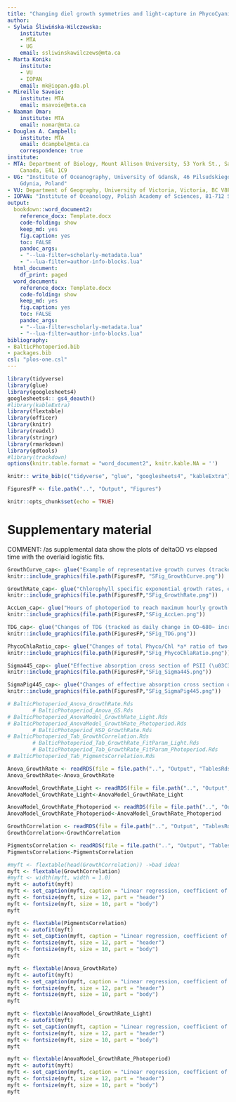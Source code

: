 ```yaml
---
title: "Changing diel growth symmetries and light-capture in PhycoCyanin and PhycoErythrin-rich picocyanobacteria, across photic regimes and growth phases"
author:
- Sylwia Śliwińska-Wilczewska:
    institute:
    - MTA
    - UG
    email: ssliwinskawilczews@mta.ca
- Marta Konik:
    institute:
    - VU
    - IOPAN
    email: mk@iopan.gda.pl
- Mireille Savoie:
    institute: MTA
    email: msavoie@mta.ca
- Naaman Omar:
    institute: MTA
    email: nomar@mta.ca
- Douglas A. Campbell:
    institute: MTA
    email: dcampbel@mta.ca
    correspondence: true
institute:
- MTA: Department of Biology, Mount Allison University, 53 York St., Sackville NB,
    Canada, E4L 1C9
- UG: "Institute of Oceanography, University of Gdansk, 46 Pilsudskiego St, P81-378,
    Gdynia, Poland"
- VU: Department of Geography, University of Victoria, Victoria, BC V8P 5C2, Canada
- IOPAN: "Institute of Oceanology, Polish Academy of Sciences, 81-712 Sopot, Poland"
output:
  bookdown::word_document2:
    reference_docx: Template.docx
    code-folding: show
    keep_md: yes
    fig.caption: yes
    toc: FALSE
    pandoc_args:
    - "--lua-filter=scholarly-metadata.lua"
    - "--lua-filter=author-info-blocks.lua"
  html_document:
    df_print: paged
  word_document:
    reference_docx: Template.docx
    code-folding: show
    keep_md: yes
    fig.caption: yes
    toc: FALSE
    pandoc_args:
    - "--lua-filter=scholarly-metadata.lua"
    - "--lua-filter=author-info-blocks.lua"
bibliography:
- BalticPhotoperiod.bib
- packages.bib
csl: "plos-one.csl"
---
```


```r
library(tidyverse)
library(glue)
library(googlesheets4)
googlesheets4:: gs4_deauth()
#library(kableExtra)
library(flextable)
library(officer)
library(knitr)
library(readxl)
library(stringr)
library(rmarkdown)
library(gdtools)
#library(trackdown)
options(knitr.table.format = "word_document2", knitr.kable.NA = '') 
```

```r
knitr:: write_bib(c("tidyverse", "glue", "googlesheets4", "kableExtra"), "packages.bib")
```

```r
FiguresFP <- file.path("..", "Output", "Figures")
```

```r
knitr::opts_chunk$set(echo = TRUE)
```

# Supplementary material {.unnumbered}

COMMENT: /as supplemental data show the plots of deltaOD vs elapsed time with the overlaid logistic fits.

```r
GrowthCurve_cap<- glue("Example of representative growth curves (tracked as OD~680~) of two PhycoCyanin(PC)-rich cultures (light green line; 056, dark green line; 077) and two PhycoErythrin(PE)-rich cultures (light red line; 048, dark red line; 127) (Culture Collection of Baltic Algae) of *Synechococcus* sp. grown at 30, 90, 180, 300, or 900 peak PAR µmol photons m^−2^s^−1^; and photoperiods of 8, 12, 16, or 24 h. The vertical lines represent the time when the cultures reached their maximum absolute hourly growth (tMaxAG), taken as an index of transition from exponential to pre-stationary growth phases. The orange area represents the photoperiods, with peak PAR x 1/1000 to scale to the Y axis.", .sep = " ")
knitr::include_graphics(file.path(FiguresFP, "SFig_GrowthCurve.png"))
```


```r
GrowthRate_cap<- glue("Chlorophyll specific exponential growth rates, estimated from logistic fits of chlorophyll proxy OD~680~-OD~720~ vs. elapsed time, for two PhycoCyanin(PC)-rich cultures (056, 077) and two PhycoErythrin(PE)-rich cultures (048, 127) (Culture Collection of Baltic Algae) of *Synechococcus* sp. grown at 30, 90, 180, 300, 600, or 900 peak PAR µmol photons m^−2^s^−1^; and photoperiods of 8, 12, 16, or 24 h. Growth rates (+/- SE from logistic model; SE falls within symbol sizes) are plotted vs. cumulative diel µmol photons m^−2^d^−1^. Solid blue line shows fit of the pooled data with a three parameter model (Harrison and Platt, 1986). We also fit separate lines for growth under 30 (dark gray line), 90 (light gray line), 180 (purple line), 300 (red line), 600 together with 900 (orange line) peak PAR µmol photons m^−2^s^−1^, only when they were significantly different (ANOVA, *p* < 0.05) from the pooled fit.", .sep = " ")
knitr::include_graphics(file.path(FiguresFP,"SFig_GrowthRate.png"))
```


```r
AccLen_cap<- glue("Hours of photoperiod to reach maximum hourly growth increment (AccLen), for two PhycoCyanin(PC)-rich cultures (056, 077) and two PhycoErythrin(PE)-rich cultures (048, 127) (Culture Collection of Baltic Algae) of *Synechococcus* sp. grown at 30, 90, 180, 300, or 900 peak PAR µmol photons m^−2^s^−1^; and photoperiods of 8, 12, or 16 h. The diagonal dashed lines indicate the time (h) to reach the maximum light during the day. Figure represents all data (small symbols) and means (big symbols) for n = 0-5 days from exponential phase, or from pre-stationary growth phase.", .sep = " ")
knitr::include_graphics(file.path(FiguresFP,"SFig_AccLen.png"))
```



```r
TDG_cap<- glue("Changes of TDG (tracked as daily change in OD~680~ increment) of two PhycoCyanin(PC)-rich cultures (056, 077) and two PhycoErythrin(PE)-rich cultures (048, 127) (Culture Collection of Baltic Algae) of *Synechococcus* sp. grown at 30, 90, 180, 300, or 900 peak PAR µmol photons m^−2^s^−1^; and photoperiods of 8, 12, or 16 h. The vertical lines represent the time when the strains reached their maximum absolute hourly growth (tMaxAG).", .sep = " ")
knitr::include_graphics(file.path(FiguresFP,"SFig_TDG.png"))
```


```r
PhycoChlaRatio_cap<- glue("Changes of total Phyco/Chl *a* ratio of two PhycoCyanin(PC)-rich cultures (056, 077) and two PhycoErythrin(PE)-rich cultures (048, 127) (Culture Collection of Baltic Algae) of *Synechococcus* sp. grown at 30, 90, 180, 300, 600, or 900 peak PAR µmol photons m^−2^s^−1^; and photoperiods of 8, 12, 16, or 24 h. Figure represents all data (small symbols) and means (big symbols) from exponential phase, or from pre-stationary growth phase. Blue solid line shows single phase exponential decay fit of pooled data; fit parameters are presented. Different lowercase letters indicate significant differences between the fit models for strains for a given phase of growth (ANOVA; *p* < 0.05).", .sep = " ")
knitr::include_graphics(file.path(FiguresFP,"SFig_PhycoChlaRatio.png"))
```


```r
Sigma445_cap<- glue("Effective absorption cross section of PSII (\u03C3~PSII~'; nm^2^ quanta^-1^) measured under diel peak PAR growth light under Ex445 nm (blue) excitation in two PhycoCyanin(PC)-rich cultures (056, 077) and two PhycoErythrin(PE)-rich cultures (048, 127) (Culture Collection of Baltic Algae) of *Synechococcus* sp. grown at 30, 90, 180, 300, 600, or 900 peak PAR µmol photons m^−2^s^−1^; and photoperiods of 8, 12, 16, or 24 h. Figure represents all data (small symbols) and means (big symbols) from exponential phase, or from pre-stationary growth phase. Blue solid line shows linear model fit.", .sep = " ")
knitr::include_graphics(file.path(FiguresFP,"SFig_Sigma445.png"))
```


```r
SigmaPig445_cap<- glue("Changes of effective absorption cross section of PSII (\u03C3~PSII~'; nm^2^ quanta^-1^) measured under diel peak PAR growth light under Ex445 nm (blue) excitation in relation to the total Phyco/Chl *a* ratio of two PhycoCyanin(PC)-rich cultures (Culture Collection of Baltic Algae; 056, 077) and two PhycoErythrin(PE)-rich cultures (Culture Collection of Baltic Algae; 048, 127) of *Synechococcus* sp. grown at 30, 90, 180, 300, 600, or 900 peak PAR µmol photons m^−2^s^−1^; and photoperiods of 8, 12, 16, or 24 h. Figure represents all data (small symbols) and means (big symbols) from exponential phase, or from pre-stationary growth phase. Blue solid line shows linear model fit.", .sep = " ")
knitr::include_graphics(file.path(FiguresFP,"SFig_SigmaPig445.png"))
```


```r
# BalticPhotoperiod_Anova_GrowthRate.Rds
        # BalticPhotoperiod_Anova_GS.Rds
# BalticPhotoperiod_AnovaModel_GrowthRate_Light.Rds
# BalticPhotoperiod_AnovaModel_GrowthRate_Photoperiod.Rds
        # BalticPhotoperiod_HSD_GrowthRate.Rds
# BalticPhotoperiod_Tab_GrowthCorrelation.Rds
        # BalticPhotoperiod_Tab_GrowthRate_FitParam_Light.Rds
        # BalticPhotoperiod_Tab_GrowthRate_FitParam_Photoperiod.Rds
# BalticPhotoperiod_Tab_PigmentsCorrelation.Rds

```

```r
Anova_GrowthRate <- readRDS(file = file.path("..", "Output", "TablesRds", "BalticPhotoperiod_Anova_GrowthRate.Rds"))
Anova_GrowthRate<-Anova_GrowthRate

AnovaModel_GrowthRate_Light <- readRDS(file = file.path("..", "Output", "TablesRds", "BalticPhotoperiod_AnovaModel_GrowthRate_Light.Rds"))
AnovaModel_GrowthRate_Light<-AnovaModel_GrowthRate_Light

AnovaModel_GrowthRate_Photoperiod <- readRDS(file = file.path("..", "Output", "TablesRds", "BalticPhotoperiod_AnovaModel_GrowthRate_Photoperiod.Rds"))
AnovaModel_GrowthRate_Photoperiod<-AnovaModel_GrowthRate_Photoperiod

GrowthCorrelation <- readRDS(file = file.path("..", "Output", "TablesRds", "BalticPhotoperiod_Tab_GrowthCorrelation.Rds"))
GrowthCorrelation<-GrowthCorrelation

PigmentsCorrelation <- readRDS(file = file.path("..", "Output", "TablesRds", "BalticPhotoperiod_Tab_PigmentsCorrelation.Rds"))
PigmentsCorrelation<-PigmentsCorrelation
```

```r
#myft <- flextable(head(GrowthCorrelation)) ->bad idea!
myft <- flextable(GrowthCorrelation)
#myft <- width(myft, width = 1.0)
myft <- autofit(myft)
myft <- set_caption(myft, caption = "Linear regression, coefficient of determination (R square), correlation coefficients (R), and p-value used to calculate the number of studied picocyanobacteria cells (N/mL) in cultures based on optical density (OD) measurements.")
myft <- fontsize(myft, size = 12, part = "header")
myft <- fontsize(myft, size = 10, part = "body")
myft

```

```r
myft <- flextable(PigmentsCorrelation)
myft <- autofit(myft)
myft <- set_caption(myft, caption = "Linear regression, coefficient of determination (R square), correlation coefficients (R), and p-value used to calculate the pigment content (µg/mL) of studied picocyanobacteria based on absorbance values (Abs) of individual pigment peaks obtained from the whole-cell absorbance spectra.")
myft <- fontsize(myft, size = 12, part = "header")
myft <- fontsize(myft, size = 10, part = "body")
myft
```


```r
myft <- flextable(Anova_GrowthRate)
myft <- autofit(myft)
myft <- set_caption(myft, caption = "Linear regression, coefficient of determination (R square), correlation coefficients (R), and p-value used to calculate the pigment content (µg/mL) of studied picocyanobacteria based on absorbance values (Abs) of individual pigment peaks obtained from the whole-cell absorbance spectra.")
myft <- fontsize(myft, size = 12, part = "header")
myft <- fontsize(myft, size = 10, part = "body")
myft
```


```r
myft <- flextable(AnovaModel_GrowthRate_Light)
myft <- autofit(myft)
myft <- set_caption(myft, caption = "Linear regression, coefficient of determination (R square), correlation coefficients (R), and p-value used to calculate the pigment content (µg/mL) of studied picocyanobacteria based on absorbance values (Abs) of individual pigment peaks obtained from the whole-cell absorbance spectra.")
myft <- fontsize(myft, size = 12, part = "header")
myft <- fontsize(myft, size = 10, part = "body")
myft
```


```r
myft <- flextable(AnovaModel_GrowthRate_Photoperiod)
myft <- autofit(myft)
myft <- set_caption(myft, caption = "Linear regression, coefficient of determination (R square), correlation coefficients (R), and p-value used to calculate the pigment content (µg/mL) of studied picocyanobacteria based on absorbance values (Abs) of individual pigment peaks obtained from the whole-cell absorbance spectra.")
myft <- fontsize(myft, size = 12, part = "header")
myft <- fontsize(myft, size = 10, part = "body")
myft
```






